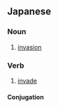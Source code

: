 ==Japanese==
{{ja-kanjitab|侵|冦}}

===Noun===
{{ja-noun|しんこう}}

# [[invasion]]

===Verb===
{{ja-verb-suru|k|hira=しんこう|rom=shinkō}}

# [[invade]]

====Conjugation====
{{ja-suru|侵冦|しんこう|shinkō}}